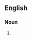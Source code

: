 {{also|biomolécules}}

==English==

===Noun===
{{head|en|noun form}}

# {{plural of|biomolecule|lang=en}}